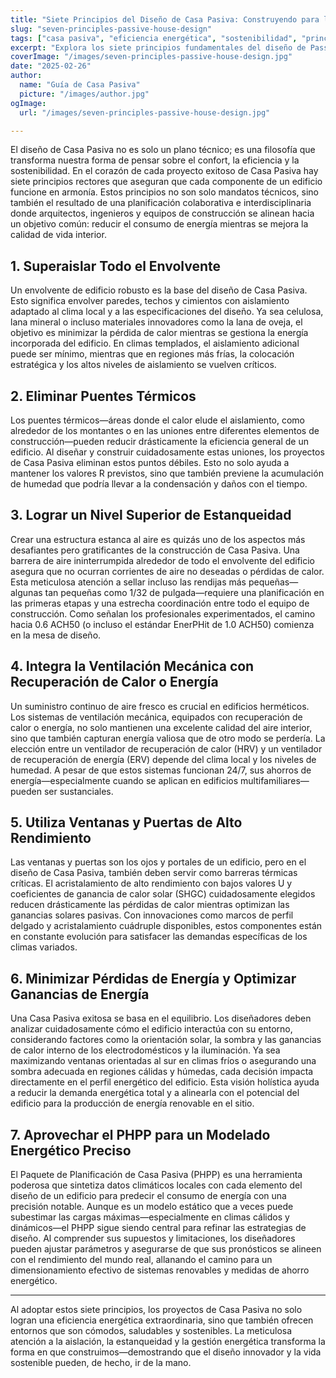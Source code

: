 ```yaml
---
title: "Siete Principios del Diseño de Casa Pasiva: Construyendo para la Eficiencia y el Confort"
slug: "seven-principles-passive-house-design"
tags: ["casa pasiva", "eficiencia energética", "sostenibilidad", "principios de diseño"]
excerpt: "Explora los siete principios fundamentales del diseño de Passive House que garantizan una eficiencia energética superior, una calidad del aire interior excepcional y un confort duradero en cada clima."
coverImage: "/images/seven-principles-passive-house-design.jpg"
date: "2025-02-26"
author:
  name: "Guía de Casa Pasiva"
  picture: "/images/author.jpg"
ogImage:
  url: "/images/seven-principles-passive-house-design.jpg"

---
```

El diseño de Casa Pasiva no es solo un plano técnico; es una filosofía que transforma nuestra forma de pensar sobre el confort, la eficiencia y la sostenibilidad. En el corazón de cada proyecto exitoso de Casa Pasiva hay siete principios rectores que aseguran que cada componente de un edificio funcione en armonía. Estos principios no son solo mandatos técnicos, sino también el resultado de una planificación colaborativa e interdisciplinaria donde arquitectos, ingenieros y equipos de construcción se alinean hacia un objetivo común: reducir el consumo de energía mientras se mejora la calidad de vida interior.

## 1. Superaislar Todo el Envolvente

Un envolvente de edificio robusto es la base del diseño de Casa Pasiva. Esto significa envolver paredes, techos y cimientos con aislamiento adaptado al clima local y a las especificaciones del diseño. Ya sea celulosa, lana mineral o incluso materiales innovadores como la lana de oveja, el objetivo es minimizar la pérdida de calor mientras se gestiona la energía incorporada del edificio. En climas templados, el aislamiento adicional puede ser mínimo, mientras que en regiones más frías, la colocación estratégica y los altos niveles de aislamiento se vuelven críticos.
## 2. Eliminar Puentes Térmicos

Los puentes térmicos—áreas donde el calor elude el aislamiento, como alrededor de los montantes o en las uniones entre diferentes elementos de construcción—pueden reducir drásticamente la eficiencia general de un edificio. Al diseñar y construir cuidadosamente estas uniones, los proyectos de Casa Pasiva eliminan estos puntos débiles. Esto no solo ayuda a mantener los valores R previstos, sino que también previene la acumulación de humedad que podría llevar a la condensación y daños con el tiempo.

## 3. Lograr un Nivel Superior de Estanqueidad

Crear una estructura estanca al aire es quizás uno de los aspectos más desafiantes pero gratificantes de la construcción de Casa Pasiva. Una barrera de aire ininterrumpida alrededor de todo el envolvente del edificio asegura que no ocurran corrientes de aire no deseadas o pérdidas de calor. Esta meticulosa atención a sellar incluso las rendijas más pequeñas—algunas tan pequeñas como 1/32 de pulgada—requiere una planificación en las primeras etapas y una estrecha coordinación entre todo el equipo de construcción. Como señalan los profesionales experimentados, el camino hacia 0.6 ACH50 (o incluso el estándar EnerPHit de 1.0 ACH50) comienza en la mesa de diseño.
## 4. Integra la Ventilación Mecánica con Recuperación de Calor o Energía

Un suministro continuo de aire fresco es crucial en edificios herméticos. Los sistemas de ventilación mecánica, equipados con recuperación de calor o energía, no solo mantienen una excelente calidad del aire interior, sino que también capturan energía valiosa que de otro modo se perdería. La elección entre un ventilador de recuperación de calor (HRV) y un ventilador de recuperación de energía (ERV) depende del clima local y los niveles de humedad. A pesar de que estos sistemas funcionan 24/7, sus ahorros de energía—especialmente cuando se aplican en edificios multifamiliares—pueden ser sustanciales.

## 5. Utiliza Ventanas y Puertas de Alto Rendimiento

Las ventanas y puertas son los ojos y portales de un edificio, pero en el diseño de Casa Pasiva, también deben servir como barreras térmicas críticas. El acristalamiento de alto rendimiento con bajos valores U y coeficientes de ganancia de calor solar (SHGC) cuidadosamente elegidos reducen drásticamente las pérdidas de calor mientras optimizan las ganancias solares pasivas. Con innovaciones como marcos de perfil delgado y acristalamiento cuádruple disponibles, estos componentes están en constante evolución para satisfacer las demandas específicas de los climas variados.
## 6. Minimizar Pérdidas de Energía y Optimizar Ganancias de Energía

Una Casa Pasiva exitosa se basa en el equilibrio. Los diseñadores deben analizar cuidadosamente cómo el edificio interactúa con su entorno, considerando factores como la orientación solar, la sombra y las ganancias de calor interno de los electrodomésticos y la iluminación. Ya sea maximizando ventanas orientadas al sur en climas fríos o asegurando una sombra adecuada en regiones cálidas y húmedas, cada decisión impacta directamente en el perfil energético del edificio. Esta visión holística ayuda a reducir la demanda energética total y a alinearla con el potencial del edificio para la producción de energía renovable en el sitio.

## 7. Aprovechar el PHPP para un Modelado Energético Preciso

El Paquete de Planificación de Casa Pasiva (PHPP) es una herramienta poderosa que sintetiza datos climáticos locales con cada elemento del diseño de un edificio para predecir el consumo de energía con una precisión notable. Aunque es un modelo estático que a veces puede subestimar las cargas máximas—especialmente en climas cálidos y dinámicos—el PHPP sigue siendo central para refinar las estrategias de diseño. Al comprender sus supuestos y limitaciones, los diseñadores pueden ajustar parámetros y asegurarse de que sus pronósticos se alineen con el rendimiento del mundo real, allanando el camino para un dimensionamiento efectivo de sistemas renovables y medidas de ahorro energético.

---

Al adoptar estos siete principios, los proyectos de Casa Pasiva no solo logran una eficiencia energética extraordinaria, sino que también ofrecen entornos que son cómodos, saludables y sostenibles. La meticulosa atención a la aislación, la estanqueidad y la gestión energética transforma la forma en que construimos—demostrando que el diseño innovador y la vida sostenible pueden, de hecho, ir de la mano.
